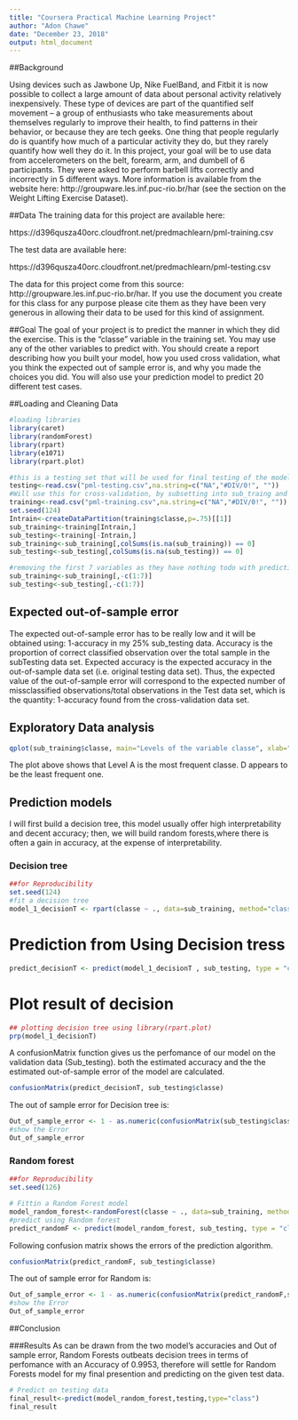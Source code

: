 ---
title: "Coursera Practical Machine Learning Project"
author: "Adon Chawe"
date: "December 23, 2018"
output: html_document
---
##Background

Using devices such as Jawbone Up, Nike FuelBand, and Fitbit it is now possible to collect a large amount of data about personal activity relatively inexpensively. These type of devices are part of the quantified self movement – a group of enthusiasts who take measurements about themselves regularly to improve their health, to find patterns in their behavior, or because they are tech geeks. One thing that people regularly do is quantify how much of a particular activity they do, but they rarely quantify how well they do it. In this project, your goal will be to use data from accelerometers on the belt, forearm, arm, and dumbell of 6 participants. They were asked to perform barbell lifts correctly and incorrectly in 5 different ways. More information is available from the website here: http://groupware.les.inf.puc-rio.br/har (see the section on the Weight Lifting Exercise Dataset). 

##Data
The training data for this project are available here:

https://d396qusza40orc.cloudfront.net/predmachlearn/pml-training.csv

The test data are available here:

https://d396qusza40orc.cloudfront.net/predmachlearn/pml-testing.csv

The data for this project come from this source: http://groupware.les.inf.puc-rio.br/har. If you use the document you create for this class for any purpose please cite them as they have been very generous in allowing their data to be used for this kind of assignment. 

##Goal
The goal of your project is to predict the manner in which they did the exercise. This is the "classe" variable in the training set. You may use any of the other variables to predict with. You should create a report describing how you built your model, how you used cross validation, what you think the expected out of sample error is, and why you made the choices you did. You will also use your prediction model to predict 20 different test cases. 

##Loading and Cleaning Data
```{r}
#loading libraries
library(caret)
library(randomForest)
library(rpart)
library(e1071)
library(rpart.plot)

#this is a testing set that will be used for final testing of the model will select
testing<-read.csv("pml-testing.csv",na.string=c("NA","#DIV/0!", ""))
#Will use this for cross-validation, by subsetting into sub_traing and sub_testing respectively
training<-read.csv("pml-training.csv",na.string=c("NA","#DIV/0!", ""))
set.seed(124)
Intrain<-createDataPartition(training$classe,p=.75)[[1]]
sub_training<-training[Intrain,]
sub_testing<-training[-Intrain,]
sub_training<-sub_training[,colSums(is.na(sub_training)) == 0]
sub_testing<-sub_testing[,colSums(is.na(sub_testing)) == 0]

#removing the first 7 variables as they have nothing todo with predictions
sub_training<-sub_training[,-c(1:7)]
sub_testing<-sub_testing[,-c(1:7)]
```

## Expected out-of-sample error
The expected out-of-sample error has to be really low and it will be obtained using: 1-accuracy in my 25% sub_testing data. Accuracy is the proportion of correct classified observation over the total sample in the subTesting data set. Expected accuracy is the expected accuracy in the out-of-sample data set (i.e. original testing data set). Thus, the expected value of the out-of-sample error will correspond to the expected number of missclassified observations/total observations in the Test data set, which is the quantity: 1-accuracy found from the cross-validation data set.

## Exploratory Data analysis

```{r}

qplot(sub_training$classe, main="Levels of the variable classe", xlab="levels", ylab="Frequency")

```

The plot above shows that Level A is the most frequent classe. D appears to be the least frequent one.

## Prediction models
I will first build a decision tree, this model usually offer high interpretability and decent accuracy; then, we will build random forests,where there is often a gain in accuracy, at the expense of interpretability.

### Decision tree

```{r}
##for Reproducibility
set.seed(124)
#fit a decision tree
model_1_decisionT <- rpart(classe ~ ., data=sub_training, method="class")
```
# Prediction from Using Decision tress
```{r}
predict_decisionT <- predict(model_1_decisionT , sub_testing, type = "class")
```
# Plot result of decision
```{r}
## plotting decision tree using library(rpart.plot)
prp(model_1_decisionT)
```

A confusionMatrix function gives us the perfomance of our model on the validation data (Sub_testing). both the estimated accuracy and the the estimated out-of-sample error of the model are calculated.

```{r} 
confusionMatrix(predict_decisionT, sub_testing$classe) 
``` 

The out of sample error for Decision tree is:
```{r}
Out_of_sample_error <- 1 - as.numeric(confusionMatrix(sub_testing$classe, predict_decisionT)$overall[1])
#show the Error
Out_of_sample_error
```

### Random forest

```{r}
##for Reproducibility
set.seed(126) 

# Fittin a Random Forest model
model_random_forest<-randomForest(classe ~ ., data=sub_training, method="class")
#predict using Random forest
predict_randomF <- predict(model_random_forest, sub_testing, type = "class")
```

Following confusion matrix shows the errors of the prediction algorithm.

```{r}
confusionMatrix(predict_randomF, sub_testing$classe)
```
The out of sample error for Random is:
```{r}
Out_of_sample_error <- 1 - as.numeric(confusionMatrix(predict_randomF,sub_testing$classe )$overall[1])
#show the Error
Out_of_sample_error
```

##Conclusion

###Results
As can be drawn from the two model's accuracies and Out of sample error, Random Forests outbeats decision trees in terms of perfomance with an Accuracy of 0.9953, therefore will settle for Random Forests model for my final presention and predicting on the given test data.


```{r submission, echo=TRUE} 
# Predict on testing data
final_result<-predict(model_random_forest,testing,type="class")
final_result
```


